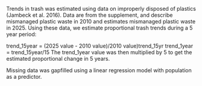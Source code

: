 Trends in trash was estimated using data on improperly disposed of plastics (Jambeck et al. 2016). Data are from the supplement, and describe mismanaged plastic waste in 2010 and estimates mismanaged plastic waste in 2025. Using these data, we estimate proportional trash trends during a 5 year period: 

trend_15year = (2025 value - 2010 value)/2010 value)trend_15yr
trend_1year = trend_15year/15
The trend_1year value was then multiplied by 5 to get the estimated proportional change in 5 years.

Missing data was gapfilled using a linear regression model with population as a predictor.


